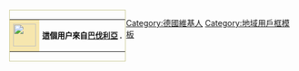 <div style="float: left; border:solid #CC9 1px; margin: 1px;">
{| cellspacing="0" style="width: 238px; background: white;"
| style="width: 45px; height: 45px; background: #F6E6AE; text-align: center; font-size: 5pt; color: #0;" | '''[[File:Flag of Bavaria (lozengy).svg|40px|center|]]'''
| style="font-size: 10pt; padding: 4pt; line-height: 1.25em; color: black;" |<div class="center">'''這個用户來自[[巴伐利亞]] .'''</div>
|}</div><includeonly>
[[Category:德國維基人]]</includeonly><noinclude>
[[Category:地域用戶框模板]]
</noinclude>